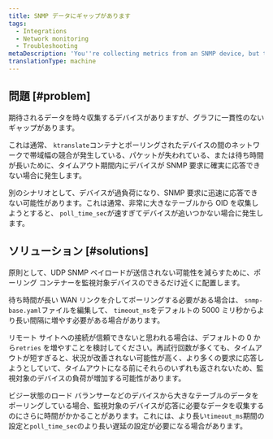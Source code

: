 ```yaml
---
title: SNMP データにギャップがあります
tags:
  - Integrations
  - Network monitoring
  - Troubleshooting
metaDescription: 'You''re collecting metrics from an SNMP device, but the data has inconsistent gaps.'
translationType: machine
---
```


## 問題 [#problem]

期待されるデータを時々収集するデバイスがありますが、グラフに一貫性のないギャップがあります。

これは通常、 `ktranslate`コンテナとポーリングされたデバイスの間のネットワークで帯域幅の競合が発生している、パケットが失われている、または待ち時間が長いために、タイムアウト期間内にデバイスが SNMP 要求に確実に応答できない場合に発生します。

別のシナリオとして、デバイスが過負荷になり、SNMP 要求に迅速に応答できない可能性があります。これは通常、非常に大きなテーブルから OID を収集しようとすると、 `poll_time_sec`が速すぎてデバイスが追いつかない場合に発生します。

## ソリューション [#solutions]

原則として、UDP SNMP ペイロードが送信されない可能性を減らすために、ポーリング コンテナーを監視対象デバイスのできるだけ近くに配置します。

待ち時間が長い WAN リンクを介してポーリングする必要がある場合は、 `snmp-base.yaml`ファイルを編集して、 `timeout_ms`をデフォルトの 5000 ミリ秒からより長い間隔に増やす必要がある場合があります。

リモート サイトへの接続が信頼できないと思われる場合は、デフォルトの 0 から`retries` を増やすことを検討してください。再試行回数が多くても、タイムアウトが短すぎると、状況が改善されない可能性が高く、より多くの要求に応答しようとしていて、タイムアウトになる前にそれらのいずれも返されないため、監視対象のデバイスの負荷が増加する可能性があります。

ビジー状態のロード バランサーなどのデバイスから大きなテーブルのデータをポーリングしている場合、監視対象のデバイスが応答に必要なデータを収集するのにさらに時間がかかることがあります。これには、より長い`timeout_ms`期間の設定と`poll_time_sec`のより長い遅延の設定が必要になる場合があります。
